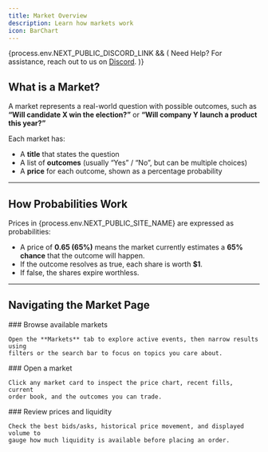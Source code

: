 ```yaml
---
title: Market Overview
description: Learn how markets work
icon: BarChart
---
```



{process.env.NEXT_PUBLIC_DISCORD_LINK && (
<Callout>
  Need Help? For assistance, reach out to us on <a href={process.env.NEXT_PUBLIC_DISCORD_LINK} target="_blank">Discord</a>.
</Callout>
)}

## What is a Market?

A market represents a real-world question with possible outcomes, such as
**“Will candidate X win the election?”** or **“Will company Y launch a product this year?”**

Each market has:

- A **title** that states the question
- A list of **outcomes** (usually “Yes” / “No”, but can be multiple choices)
- A **price** for each outcome, shown as a percentage probability

---

## How Probabilities Work

Prices in {process.env.NEXT_PUBLIC_SITE_NAME} are expressed as probabilities:

- A price of **0.65 (65%)** means the market currently estimates a **65% chance** that the outcome will happen.
- If the outcome resolves as true, each share is worth **$1**.
- If false, the shares expire worthless.

---

## Navigating the Market Page

<Steps>
  <Step>
    ### Browse available markets

    Open the **Markets** tab to explore active events, then narrow results using
    filters or the search bar to focus on topics you care about.
  </Step>
  <Step>
    ### Open a market

    Click any market card to inspect the price chart, recent fills, current
    order book, and the outcomes you can trade.
  </Step>
  <Step>
    ### Review prices and liquidity

    Check the best bids/asks, historical price movement, and displayed volume to
    gauge how much liquidity is available before placing an order.
  </Step>
</Steps>
